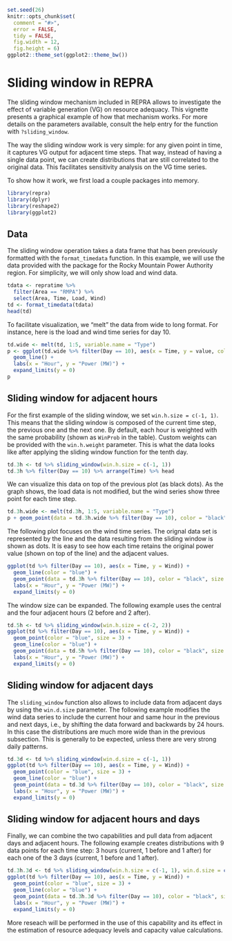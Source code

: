 <!--
%\VignetteEngine{knitr}
%\VignetteIndexEntry{Sliding window in REPRA}
-->

```r
set.seed(26)
knitr::opts_chunk$set(
  comment = "#>",
  error = FALSE,
  tidy = FALSE,
  fig.width = 12,
  fig.height = 6)
ggplot2::theme_set(ggplot2::theme_bw())
```


# Sliding window in REPRA

The sliding window mechanism included in REPRA allows to investigate the effect of variable generation (VG) on resource adequacy. This vignette presents a graphical example of how that mechanism works. For more details on the parameters available, consult the help entry for the function with `?sliding_window`.

The way the sliding window work is very simple: for any given point in time, it captures VG output for adjacent time steps. That way, instead of having a single data point, we can create distributions that are still correlated to the original data. This facilitates sensitivity analysis on the VG time series.

To show how it work, we first load a couple packages into memory.

```r
library(repra)
library(dplyr)
library(reshape2)
library(ggplot2)
```


## Data

The sliding window operation takes a data frame that has been previously formatted with the `format_timedata` function. In this example, we will use the data provided with the package for the Rocky Mountain Power Authority region. For simplicity, we will only show load and wind data.

```r
tdata <- repratime %>%
  filter(Area == "RMPA") %>%
  select(Area, Time, Load, Wind)
td <- format_timedata(tdata)
head(td)
```

To facilitate visualization, we "melt" the data from wide to long format. For instance, here is the load and wind time series for day 10.

```r
td.wide <- melt(td, 1:5, variable.name = "Type")
p <- ggplot(td.wide %>% filter(Day == 10), aes(x = Time, y = value, color = Type)) +
  geom_line() +
  labs(x = "Hour", y = "Power (MW)") +
  expand_limits(y = 0)
p
```

## Sliding window for adjacent hours

For the first example of the sliding window, we set `win.h.size = c(-1, 1)`. This means that the sliding window is composed of the current time step, the previous one and the next one. By default, each hour is weighted with the same probability (shown as `WinProb` in the table). Custom weights can be provided with the `win.h.weight` parameter. This is what the data looks like after applying the sliding window function for the tenth day.

```r
td.3h <- td %>% sliding_window(win.h.size = c(-1, 1))
td.3h %>% filter(Day == 10) %>% arrange(Time) %>% head
```

We can visualize this data on top of the previous plot (as black dots). As the graph shows, the load data is not modified, but the wind series show three point for each time step.

```r
td.3h.wide <- melt(td.3h, 1:5, variable.name = "Type")
p + geom_point(data = td.3h.wide %>% filter(Day == 10), color = "black")
```

The following plot focuses on the wind time series. The orignal data set is represented by the line and the data resulting from the sliding window is shown as dots. It is easy to see how each time retains the original power value (shown on top of the line) and the adjacent values.

```r
ggplot(td %>% filter(Day == 10), aes(x = Time, y = Wind)) +
  geom_line(color = "blue") +
  geom_point(data = td.3h %>% filter(Day == 10), color = "black", size = 2) +
  labs(x = "Hour", y = "Power (MW)") +
  expand_limits(y = 0)
```

The window size can be expanded. The following example uses the central and the four adjacent hours (2 before and 2 after).

```r
td.5h <- td %>% sliding_window(win.h.size = c(-2, 2))
ggplot(td %>% filter(Day == 10), aes(x = Time, y = Wind)) +
  geom_point(color = "blue", size = 3) +
  geom_line(color = "blue") +
  geom_point(data = td.5h %>% filter(Day == 10), color = "black", size = 2) +
  labs(x = "Hour", y = "Power (MW)") +
  expand_limits(y = 0)
```


## Sliding window for adjacent days

The `sliding_window` function also allows to include data from adjacent days by using the `win.d.size` parameter. The following example modifies the wind data series to include the current hour and same hour in the previous and next days, i.e., by shifting the data forward and backwards by 24 hours. In this case the distributions are much more wide than in the previous subsection. This is generally to be expected, unless there are very strong daily patterns.

```r
td.3d <- td %>% sliding_window(win.d.size = c(-1, 1))
ggplot(td %>% filter(Day == 10), aes(x = Time, y = Wind)) +
  geom_point(color = "blue", size = 3) +
  geom_line(color = "blue") +
  geom_point(data = td.3d %>% filter(Day == 10), color = "black", size = 2) +
  labs(x = "Hour", y = "Power (MW)") +
  expand_limits(y = 0)
```


## Sliding window for adjacent hours and days

Finally, we can combine the two capabilities and pull data from adjacent days and adjacent hours. The following example creates distributions with 9 data points for each time step: 3 hours (current, 1 before and 1 after) for each one of the 3 days (current, 1 before and 1 after).

```r
td.3h.3d <- td %>% sliding_window(win.h.size = c(-1, 1), win.d.size = c(-1, 1))
ggplot(td %>% filter(Day == 10), aes(x = Time, y = Wind)) +
  geom_point(color = "blue", size = 3) +
  geom_line(color = "blue") +
  geom_point(data = td.3h.3d %>% filter(Day == 10), color = "black", size = 2) +
  labs(x = "Hour", y = "Power (MW)") +
  expand_limits(y = 0)
```

More reseach will be performed in the use of this capability and its effect in the estimation of resource adequacy levels and capacity value calculations.
